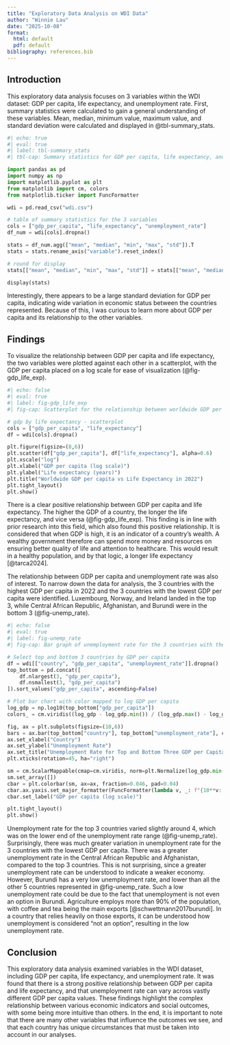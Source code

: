 ```yaml
---
title: "Exploratory Data Analysis on WDI Data"
author: "Winnie Lau"
date: "2025-10-08"
format:
  html: default
  pdf: default
bibliography: references.bib
---
```


## Introduction
This exploratory data analysis focuses on 3 variables within the WDI dataset: GDP per capita, life expectancy, and unemployment rate. First, summary statistics were calculated to gain a general understanding of these variables. Mean, median, minimum value, maximum value, and standard deviation were calculated and displayed in @tbl-summary_stats. 

```python
#| echo: true
#| eval: true
#| label: tbl-summary_stats
#| tbl-cap: Summary statistics for GDP per capita, life expectancy, and unemployment rate

import pandas as pd
import numpy as np
import matplotlib.pyplot as plt
from matplotlib import cm, colors
from matplotlib.ticker import FuncFormatter

wdi = pd.read_csv("wdi.csv")

# table of summary statistics for the 3 variables
cols = ["gdp_per_capita", "life_expectancy", "unemployment_rate"]
df_num = wdi[cols].dropna()

stats = df_num.agg(["mean", "median", "min", "max", "std"]).T
stats = stats.rename_axis("variable").reset_index()

# round for display
stats[["mean", "median", "min", "max", "std"]] = stats[["mean", "median", "min", "max", "std"]].round(2)

display(stats)
```

Interestingly, there appears to be a large standard deviation for GDP per capita, indicating wide variation in economic status between the countries represented. Because of this, I was curious to learn more about GDP per capita and its relationship to the other variables.

## Findings
To visualize the relationship between GDP per capita and life expectancy, the two variables were plotted against each other in a scatterplot, with the GDP per capita placed on a log scale for ease of visualization (@fig-gdp_life_exp).

```python
#| echo: false
#| eval: true
#| label: fig-gdp_life_exp
#| fig-cap: Scatterplot for the relationship between worldwide GDP per capita and life expectancy in 2022

# gdp by life expectancy - scatterplot
cols = ["gdp_per_capita", "life_expectancy"]
df = wdi[cols].dropna()

plt.figure(figsize=(8,6))
plt.scatter(df["gdp_per_capita"], df["life_expectancy"], alpha=0.6)
plt.xscale("log")
plt.xlabel("GDP per capita (log scale)")
plt.ylabel("Life expectancy (years)")
plt.title("Worldwide GDP per capita vs Life Expectancy in 2022")
plt.tight_layout()
plt.show()

```

There is a clear positive relationship between GDP per capita and life expectancy. The higher the GDP of a country, the longer the life expectancy, and vice versa (@fig-gdp_life_exp). This finding is in line with prior research into this field, which also found this positive relationship. It is considered that when GDP is high, it is an indicator of a country's wealth. A wealthy government therefore can spend more money and resources on ensuring better quality of life and attention to healthcare. This would result in a healthy population, and by that logic, a longer life expectancy [@tarca2024].

The relationship between GDP per capita and unemployment rate was also of interest. To narrow down the data for analysis, the 3 countries with the highest GDP per capita in 2022 and the 3 countries with the lowest GDP per capita were identified. Luxembourg, Norway, and Ireland landed in the top 3, while Central African Republic, Afghanistan, and Burundi were in the bottom 3 (@fig-unemp_rate). 

```python
#| echo: false
#| eval: true
#| label: fig-unemp_rate
#| fig-cap: Bar graph of unemployment rate for the 3 countries with the highest GDP per capita and the 3 countries with the lowest GDP per capita

# Select top and bottom 3 countries by GDP per capita
df = wdi[["country", "gdp_per_capita", "unemployment_rate"]].dropna()
top_bottom = pd.concat([
    df.nlargest(3, "gdp_per_capita"),
    df.nsmallest(3, "gdp_per_capita")
]).sort_values("gdp_per_capita", ascending=False)

# Plot bar chart with color mapped to log GDP per capita
log_gdp = np.log10(top_bottom["gdp_per_capita"])
colors_ = cm.viridis((log_gdp - log_gdp.min()) / (log_gdp.max() - log_gdp.min()))

fig, ax = plt.subplots(figsize=(10,6))
bars = ax.bar(top_bottom["country"], top_bottom["unemployment_rate"], color=colors_)
ax.set_xlabel("Country")
ax.set_ylabel("Unemployment Rate")
ax.set_title("Unemployment Rate for Top and Bottom Three GDP per Capita Countries")
plt.xticks(rotation=45, ha="right")

sm = cm.ScalarMappable(cmap=cm.viridis, norm=plt.Normalize(log_gdp.min(), log_gdp.max()))
sm.set_array([])
cbar = plt.colorbar(sm, ax=ax, fraction=0.046, pad=0.04)
cbar.ax.yaxis.set_major_formatter(FuncFormatter(lambda v, _: f"{10**v:.0f}"))
cbar.set_label("GDP per capita (log scale)")

plt.tight_layout()
plt.show()

```

Unemployment rate for the top 3 countries varied slightly around 4, which was on the lower end of the unemployment rate range (@fig-unemp_rate). Surprisingly, there was much greater variation in unemployment rate for the 3 countries with the lowest GDP per capita. There was a greater unemployment rate in the Central African Republic and Afghanistan, compared to the top 3 countries. This is not surprising, since a greater unemployment rate can be understood to indicate a weaker economy. However, Burundi has a very low unemployment rate, and lower than all the other 5 countries represented in @fig-unemp_rate. Such a low unemployment rate could be due to the fact that unemployment is not even an option in Burundi. Agriculture employs more than 90% of the population, with coffee and tea being the main exports [@schwettmann2017burundi]. In a country that relies heavily on those exports, it can be understood how unemployment is considered "not an option", resulting in the low unemployment rate.

## Conclusion
This exploratory data analysis examined variables in the WDI dataset, including GDP per capita, life expectancy, and unemployment rate. It was found that there is a strong positive relationship between GDP per capita and life expectancy, and that unemployment rate can vary across vastly different GDP per capita values. These findings highlight the complex relationship between various economic indicators and social outcomes, with some being more intuitive than others. In the end, it is important to note that there are many other variables that influence the outcomes we see, and that each country has unique circumstances that must be taken into account in our analyses.